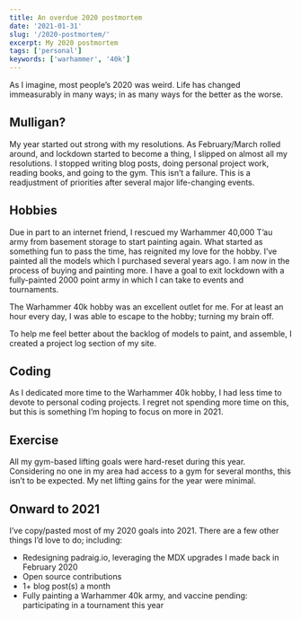 ```yaml
---
title: An overdue 2020 postmortem
date: '2021-01-31'
slug: '/2020-postmortem/'
excerpt: My 2020 postmortem
tags: ['personal']
keywords: ['warhammer', '40k']
---
```


As I imagine, most people’s 2020 was weird. Life has changed immeasurably in many ways; in as many ways for the better as the worse.

## Mulligan?

My year started out strong with my resolutions. As February/March rolled around, and lockdown started to become a thing, I slipped on almost all my resolutions. I stopped writing blog posts, doing personal project work, reading books, and going to the gym. This isn’t a failure. This is a readjustment of priorities after several major life-changing events.

## Hobbies

Due in part to an internet friend, I rescued my Warhammer 40,000 T’au army from basement storage to start painting again. What started as something fun to pass the time, has reignited my love for the hobby. I’ve painted all the models which I purchased several years ago. I am now in the process of buying and painting more. I have a goal to exit lockdown with a fully-painted 2000 point army in which I can take to events and tournaments.

The Warhammer 40k hobby was an excellent outlet for me. For at least an hour every day, I was able to escape to the hobby; turning my brain off.

To help me feel better about the backlog of models to paint, and assemble, I created a project log section of my site.

## Coding

As I dedicated more time to the Warhammer 40k hobby, I had less time to devote to personal coding projects. I regret not spending more time on this, but this is something I’m hoping to focus on more in 2021.

## Exercise

All my gym-based lifting goals were hard-reset during this year. Considering no one in my area had access to a gym for several months, this isn’t to be expected. My net lifting gains for the year were minimal.

## Onward to 2021

I’ve copy/pasted most of my 2020 goals into 2021. There are a few other things I’d love to do; including:

- Redesigning padraig.io, leveraging the MDX upgrades I made back in February 2020
- Open source contributions
- 1+ blog post(s) a month
- Fully painting a Warhammer 40k army, and vaccine pending: participating in a tournament this year
